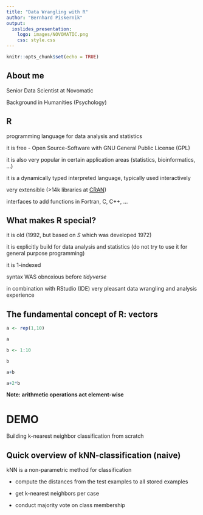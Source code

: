 ```yaml
---
title: "Data Wrangling with R"
author: "Bernhard Piskernik"
output: 
  ioslides_presentation:
    logo: images/NOVOMATIC.png
    css: style.css
---
```


```r
knitr::opts_chunk$set(echo = TRUE)
```

## About me

Senior Data Scientist at Novomatic

Background in Humanities (Psychology)

## R {.build}

programming language for data analysis and statistics

it is free - Open Source-Software with GNU General Public License (GPL) 

it is also very popular in certain application areas (statistics, bioinformatics, ...) 

it is a dynamically typed interpreted language, typically used interactively

very extensible (>14k libraries at [CRAN](https://cran.r-project.org/))

interfaces to add functions in Fortran, C, C++, ...

## What makes R special?  {.build}

it is old (1992, but based on _S_ which was developed 1972)

it is explicitly build for data analysis and statistics (do not try to use it for general purpose programming)

it is 1-indexed

syntax WAS obnoxious before _tidyverse_

in combination with RStudio (IDE) very pleasant data wrangling and analysis experience

## The fundamental concept of R: vectors  {.build .smaller}

```r
a <- rep(1,10)
```

```r
a
```

```r
b <- 1:10
```

```r
b
```


```r
a+b
```

```r
a+2*b 
```

**Note: arithmetic operations act element-wise**

# DEMO
Building k-nearest neighbor classification from scratch

## Quick overview of kNN-classification (naive) {.build}

kNN is a non-parametric method for classification

* compute the distances from the test examples to all stored examples 

* get k-nearest neighbors per case

* conduct majority vote on class membership





